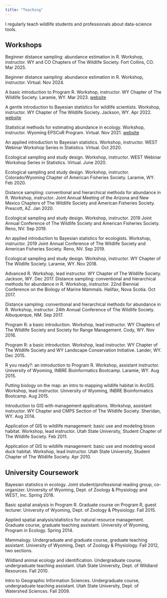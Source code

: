 ```yaml
---
title: "Teaching"
---
```


I regularly teach wildlife students and professionals about data-science tools.

## Workshops

Beginner distance sampling: abundance estimation in R. Workshop, instructor. WY and CO Chapters of The Wildlife Society. Fort Collins, CO. Mar 2025.

Beginner distance sampling: abundance estimation in R. Workshop, instructor. Virtual. Nov 2024.

A basic introduction to Program R. Workshop, instructor. WY Chapter of The Wildlife Society. Laramie, WY. Mar 2023. [website](https://sites.google.com/wyo.gov/intror-laramie2023)

A gentle introduction to Bayesian statistics for wildlife scientists. Workshop, instructor. WY Chapter of The Wildlife Society. Jackson, WY. Apr 2022. [website](https://sites.google.com/wyo.gov/workshops-introbayes)

Statistical methods for estimating abundance in ecology. Workshop, instructor. Wyoming EPSCoR Program. Virtual. Nov 2021. [website](https://github.com/gbarrile/AbundanceWorkshop)

An applied introduction to Bayesian statistics. Workshop, instructor. WEST Webinar Workshop Series in Statistics. Virtual. Oct 2020.

Ecological sampling and study design. Workshop, instructor. WEST Webinar Workshop Series in Statistics. Virtual. June 2020.

Ecological sampling and study design. Workshop, instructor. Colorado/Wyoming Chapter of American Fisheries Society. Laramie, WY. Feb 2020.

Distance sampling: conventional and hierarchical methods for abundance in R. Workshop, instructor. Joint Annual Meeting of the Arizona and New Mexico Chapters of The Wildlife Society and American Fisheries Society. Prescott, AZ. Jan 2020.

Ecological sampling and study design. Workshop, instructor. 2019 Joint Annual Conference of The Wildlife Society and American Fisheries Society. Reno, NV. Sep 2019.

An applied introduction to Bayesian statistics for ecologists. Workshop, instructor. 2019 Joint Annual Conference of The Wildlife Society and American Fisheries Society. Reno, NV. Sep 2019.

Ecological sampling and study design. Workshop, instructor. WY Chapter of The Wildlife Society. Laramie, WY. Nov 2018.

Advanced R. Workshop, lead instructor. WY Chapter of The Wildlife Society. Jackson, WY. Dec 2017.
Distance sampling: conventional and hierarchical methods for abundance in R. Workshop, instructor. 22nd Biennial Conference on the Biology of Marine Mammals. Halifax, Nova Scotia. Oct 2017.

Distance sampling: conventional and hierarchical methods for abundance in R. Workshop, instructor. 24th Annual Conference of The Wildlife Society. Albuquerque, NM. Sep 2017.

Program R: a basic introduction. Workshop, lead instructor. WY Chapters of The Wildlife Society and Society for Range Management. Cody, WY. Nov 2016.

Program R: a basic introduction. Workshop, lead instructor. WY Chapter of The Wildlife Society and WY Landscape Conservation Initiative. Lander, WY. Dec 2015.

R you ready?: an introduction to Program R. Workshop, assistant instructor. University of Wyoming, INBRE Bioinformatics Bootcamp. Laramie, WY. Aug 2015.

Putting biology on the map: an intro to mapping wildlife habitat in ArcGIS. Workshop, lead instructor. University of Wyoming, INBRE Bioinformatics Bootcamp. Aug 2015.

Introduction to GIS with management applications. Workshop, assistant instructor. WY Chapter and CMPS Section of The Wildlife Society. Sheridan, WY. Aug 2014.

Application of GIS to wildlife management: basic use and modeling bison habitat. Workshop, lead instructor. Utah State University, Student Chapter of The Wildlife Society. Feb 2011.

Application of GIS to wildlife management: basic use and modeling wood duck habitat. Workshop, lead instructor. Utah State University, Student Chapter of The Wildlife Society. Apr 2010.


## University Coursework

Bayesian statistics in ecology. Joint student/professional reading group, co-organizer. University of Wyoming, Dept. of Zoology & Physiology and WEST, Inc. Spring 2018.

Basic spatial analysis in Program R. Graduate course on Program R, guest lecturer. University of Wyoming, Dept. of Zoology & Physiology. Fall 2015.

Applied spatial analysis/statistics for natural resource management. Graduate course, graduate teaching assistant. University of Wyoming, Program in Ecology. Spring 2014.

Mammalogy. Undergraduate and graduate course, graduate teaching assistant. University of Wyoming, Dept. of Zoology & Physiology. Fall 2012, two sections.

Wildland animal ecology and identification. Undergraduate course, undergraduate teaching assistant. Utah State University, Dept. of Wildland Resources. Fall 2010.

Intro to Geographic Information Sciences. Undergraduate course, undergraduate teaching assistant. Utah State University, Dept. of Watershed Sciences. Fall 2009.
